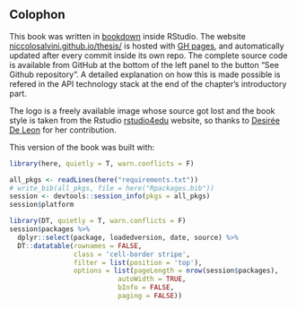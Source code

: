 ## Colophon {-}

This book was written in [bookdown](https://bookdown.org/) inside RStudio. The website [niccolosalvini.github.io/thesis/](https://niccolosalvini.github.io/thesis/) is hosted with [GH pages](https://pages.github.com/), and automatically updated after every commit inside its own repo. The complete source code is available from GitHub at the bottom of the left panel to the button "See Github repository". A detailed explanation on how this is made possible is refered in the API technology stack at the end of the chapter's introductory part.

The logo is a freely available image whose source got lost and the book style is taken from the Rstudio [rstudio4edu](https://rstudio4edu.github.io/rstudio4edu-book/book-dress.html) website, so thanks to [Desirée De Leon](https://github.com/dcossyleon) for her contribution. 

This version of the book was built with:

```r

library(here, quietly = T, warn.conflicts = F)

all_pkgs <- readLines(here("requirements.txt"))
# write_bib(all_pkgs, file = here("Rpackages.bib"))
session <- devtools::session_info(pkgs = all_pkgs)
session$platform

```

```r
library(DT, quietly = T, warn.conflicts = F)
session$packages %>% 
  dplyr::select(package, loadedversion, date, source) %>% 
  DT::datatable(rownames = FALSE,
                class = 'cell-border stripe',
                filter = list(position = 'top'),
                options = list(pageLength = nrow(session$packages), 
                           autoWidth = TRUE,
                           bInfo = FALSE,
                           paging = FALSE))
```

